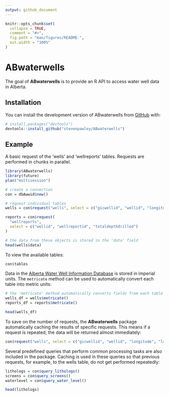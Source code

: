 ```yaml
---
output: github_document
---
```


<!-- README.md is generated from README.Rmd. Please edit that file -->

```r
knitr::opts_chunk$set(
  collapse = TRUE,
  comment = "#>",
  fig.path = "man/figures/README-",
  out.width = "100%"
)
```

# ABwaterwells

<!-- badges: start -->

<!-- badges: end -->

The goal of **ABwaterwells** is to provide an R API to access water well data in Alberta.

## Installation

You can install the development version of ABwaterwells from [GitHub](https://github.com/) with:

``` r
# install.packages("devtools")
devtools::install_github("stevenpawley/ABwaterwells")
```

## Example

A basic request of the 'wells' and 'wellreports' tables. Requests are performed in chunks in parallel.

```r
library(ABwaterwells)
library(future)
plan("multisession")

# create a connection
con = dbAwwid$new()

# request individual tables
wells = con$request("wells", select = c("gicwellid", "wellid", "longitude", "latitude"))

reports = con$request(
  "wellreports", 
  select = c("wellid", "wellreportid", "totaldepthdrilled")
)

# the data from these objects is stored in the 'data' field
head(wells$data)
```

To view the available tables:

```r
con$tables
```

Data in the [Alberta Water Well Information Database](https://www.alberta.ca/alberta-water-well-information-database) is stored in imperial units. The `metricate` method can be used to automatically convert each table into metric units:

```r
# the 'metricate' method automatically converts fields from each table into metric units
wells_df = wells$metricate()
reports_df = reports$metricate()

head(wells_df)
```

To save on the number of requests, the **ABwaterwells** package automatically caching the results of specific requests. This means if a request is repeated, the data will be returned almost immediately:

```r
con$request("wells", select = c("gicwellid", "wellid", "longitude", "latitude"))
```

Several predefined queries that perform common processing tasks are also included in the package. Caching is used in these queries so that previous requests, for example, to the wells table, do not get performed repeatedly:

```r
lithologs = con$query_lithologs()
screens = con$query_screens()
waterlevel = con$query_water_level()
```

```r
head(lithologs)
```
